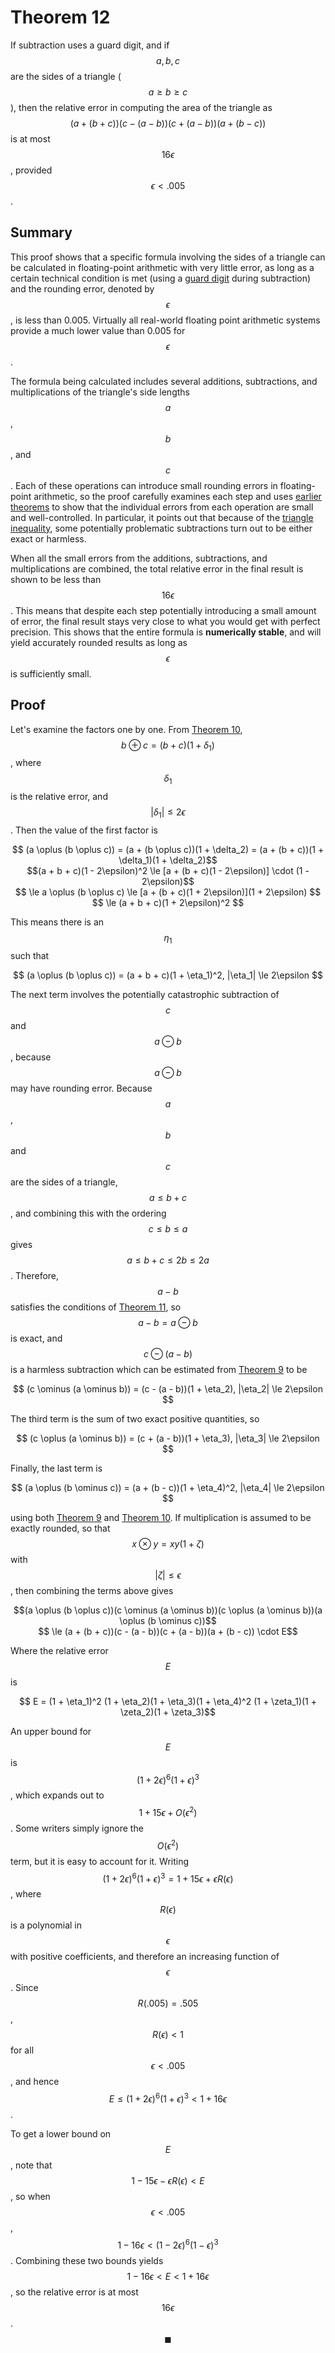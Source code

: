 
# Theorem 12

If subtraction uses a guard digit, and if $$a, b, c$$ are the sides of a triangle ($$a \ge b \ge c$$), then the relative error in computing the area of the triangle as $$(a + (b + c))(c - (a - b))(c + (a - b))(a +(b - c))$$ is at most $$16\epsilon$$, provided $$\epsilon < .005$$.

## Summary

This proof shows that a specific formula involving the sides of a triangle can be calculated in floating-point arithmetic with very little error, as long as a certain technical condition is met (using a [guard digit](/concept/guard-digit) during subtraction) and the rounding error, denoted by $$\epsilon$$, is less than 0.005. Virtually all real-world floating point arithmetic systems provide a much lower value than 0.005 for $$\epsilon$$.

The formula being calculated includes several additions, subtractions, and multiplications of the triangle's side lengths $$a$$, $$b$$, and $$c$$. Each of these operations can introduce small rounding errors in floating-point arithmetic, so the proof carefully examines each step and uses [earlier theorems](/theorem) to show that the individual errors from each operation are small and well-controlled. In particular, it points out that because of the [triangle inequality](https://en.wikipedia.org/wiki/Triangle_inequality), some potentially problematic subtractions turn out to be either exact or harmless.

When all the small errors from the additions, subtractions, and multiplications are combined, the total relative error in the final result is shown to be less than $$16\epsilon$$. This means that despite each step potentially introducing a small amount of error, the final result stays very close to what you would get with perfect precision. This shows that the entire formula is **numerically stable**, and will yield accurately rounded results as long as $$\epsilon$$ is sufficiently small.

## Proof

Let's examine the factors one by one. From [Theorem 10](/theorem/10), $$b \oplus c = (b + c)(1 + \delta_1)$$, where $$\delta_1$$ is the relative error, and $$|\delta_1| \le 2\epsilon$$. Then the value of the first factor is

<Center>
$$ (a \oplus (b \oplus c)) = (a + (b \oplus c))(1 + \delta_2) = (a + (b + c))(1 + \delta_1)(1 + \delta_2)$$
</Center>

<Center>
$$(a + b + c)(1 - 2\epsilon)^2 \le [a + (b + c)(1 - 2\epsilon)] \cdot (1 - 2\epsilon)$$<br/>
$$ \le a \oplus (b \oplus c) \le [a + (b + c)(1 + 2\epsilon)](1 + 2\epsilon) $$<br/>
$$ \le (a + b + c)(1 + 2\epsilon)^2 $$
</Center>

This means there is an $$\eta_1$$ such that

<Center>
$$ (a \oplus (b \oplus c)) = (a + b + c)(1 + \eta_1)^2, |\eta_1| \le 2\epsilon $$
</Center>

The next term involves the potentially catastrophic subtraction of $$c$$ and $$a \ominus b$$, because $$a \ominus b$$ may have rounding error. Because $$a$$, $$b$$ and $$c$$ are the sides of a triangle, $$a \le b + c$$, and combining this with the ordering $$c \le b \le a$$ gives $$a \le b + c \le 2b \le 2a$$. Therefore, $$a - b$$ satisfies the conditions of [Theorem 11](/theorem/11), so $$a - b = a \ominus b$$ is exact, and $$c \ominus (a - b)$$ is a harmless subtraction which can be estimated from [Theorem 9](/theorem/9) to be

<Center>
$$ (c \ominus (a \ominus b)) = (c - (a - b))(1 + \eta_2), |\eta_2| \le 2\epsilon $$
</Center>

The third term is the sum of two exact positive quantities, so

<Center>
$$ (c \oplus (a \ominus b)) = (c + (a - b))(1 + \eta_3), |\eta_3| \le 2\epsilon $$
</Center>

Finally, the last term is

<Center>
$$ (a \oplus (b \ominus c)) = (a + (b - c))(1 + \eta_4)^2, |\eta_4| \le 2\epsilon $$
</Center>

using both [Theorem 9](/theorem/9) and [Theorem 10](/theorem/10). If multiplication is assumed to be exactly rounded, so that $$x \otimes y = xy(1 + \zeta)$$ with $$|\zeta| \le \epsilon$$, then combining the terms above gives

<Center>
$$(a \oplus (b \oplus c))(c \ominus (a \ominus b))(c \oplus (a \ominus b))(a \oplus (b \ominus c))$$ <br/>
$$ \le (a + (b + c))(c - (a - b))(c + (a - b))(a + (b - c)) \cdot E$$ <br/>
</Center>

Where the relative error $$E$$ is

<Center>
$$ E = (1 + \eta_1)^2 (1 + \eta_2)(1 + \eta_3)(1 + \eta_4)^2 (1 + \zeta_1)(1 + \zeta_2)(1 + \zeta_3)$$
</Center>

An upper bound for $$E$$ is $$(1 + 2\epsilon)^6(1 + \epsilon)^3$$, which expands out to $$1 + 15\epsilon + O(\epsilon^2)$$. Some writers simply ignore the $$O(\epsilon^2)$$ term, but it is easy to account for it. Writing $$(1 + 2\epsilon)^6(1 + \epsilon)^3 = 1 + 15\epsilon + \epsilon R(\epsilon)$$, where $$R(\epsilon)$$ is a polynomial in $$\epsilon$$ with positive coefficients, and therefore an increasing function of $$\epsilon$$. Since $$R(.005) = .505$$, $$R(\epsilon) < 1$$ for all $$\epsilon < .005$$, and hence $$E \le (1 + 2\epsilon)^6(1 + \epsilon)^3 < 1 + 16\epsilon$$. 

To get a lower bound on $$E$$, note that $$1 - 15\epsilon - \epsilon R(\epsilon) < E$$, so when $$\epsilon < .005$$, $$1 - 16\epsilon < (1 - 2\epsilon)^6(1 - \epsilon)^3$$. Combining these two bounds yields $$1 - 16\epsilon < E < 1 + 16\epsilon$$, so the relative error is at most $$16\epsilon$$. $$\blacksquare$$
